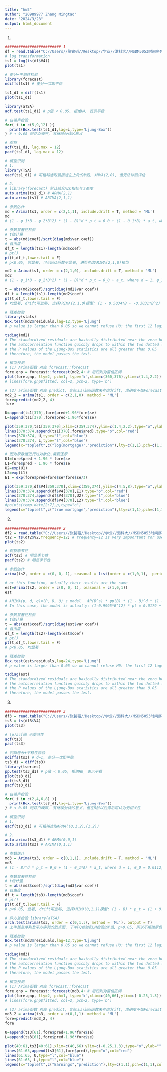 ```yaml
---
title: "hw2"
author: "20989977 Zhang Mingtao"
date: "2024/3/28"
output: html_document
---  
```


1.
```r
######################### 1
df = read.table("C://Users//张铭韬//Desktop//学业//港科大//MSDM5053时间序列//作业//assignment2//m-mortg.txt",header=F)
# log transformation
ts1 = log(ts(df$V4))
plot(ts1)
```
```r
# 差分+平稳性检验
library(forecast)
ndiffs(ts1) # 差分一次即平稳
```
```r
ts1_d1 = diff(ts1)
plot(ts1_d1)
```
```r
library(aTSA)
adf.test(ts1_d1) # p值 < 0.05, 拒绝H0, 表示平稳
```
```r
# 白噪声检验
for( i in c(5,9,12) ){
  print(Box.test(ts1_d1,lag=i,type="Ljung-Box"))
} # < 0.05 则非白噪声, 有继续分析的意义
```
```r
# 观察
acf(ts1_d1, lag.max = 12)
pacf(ts1_d1, lag.max = 12)
```
```r
# 模型识别
# 1.
library(TSA)
eacf(ts1_d1) # 可粗略选取最接近左上角的参数, ARMA(2,0), 但无法详细评估
```
```r
# 2.
# library(forecast) 默认结合AIC指标与复杂度
auto.arima(ts1_d1) # ARMA(2,1)
auto.arima(ts1) # ARIMA(2,1,1)
```
```r
# 参数估计
md = Arima(ts1, order = c(2,1,1), include.drift = T, method = 'ML')
md
# (1 - φ_1*B - φ_2*B^2) * (1 - B)^d * p_t = θ_0 + (1 - θ_1*B) * a_t, where d = 1, φ_1 = 0.3077, φ_2 = -0.2296, θ_0 = -0.001, θ_1 = 0.2179
```
```r
# 参数显著性检验
# t统计量
t = abs(md$coef)/sqrt(diag(md$var.coef))
# 自由度
df_t = length(ts1)-length(md$coef)
# pt()
pt(t,df_t,lower.tail = F)
# p<0.05, 则显著, 可见ma1系数不显著, 进而考虑ARIMA(2,1,0)模型
```
```r
md2 = Arima(ts1, order = c(2,1,0), include.drift = T, method = 'ML')
md2
# (1 - φ_1*B - φ_2*B^2) * (1 - B)^d * p_t = θ_0 + a_t, where d = 1, φ_1 = 0.5034, φ_2 = -0.3031, θ_0 = -0.001
```
```r
t = abs(md2$coef)/sqrt(diag(md2$var.coef))
df_t = length(ts1)-length(md2$coef)
pt(t,df_t,lower.tail = F)
# 均显著, drift可忽略, 选择ARIMA(2,1,0)模型: (1 - 0.5034*B - -0.3031*B^2) * (1 - B) * p_t = a_t
```
```r
# 残差检验
library(stats)
Box.test(md2$residuals,lag=12,type="Ljung")
# p value is larger than 0.05 so we cannot refuse H0: the first 12 lags of residuals'ACF are all zero, thus is white noise.
```
```r
tsdiag(md2)
# The standardized residuals are basically distributed near the zero horizontal line; 
# the autocorrelation function quickly drops to within the two dotted lines; 
# the P values of the Ljung-Box statistics are all greater than 0.05
# therefore, the model passes the test.
```
```r
# 模型预测
# (1) Arima函数 对应 forecast::forecast
fore.gnp = forecast::forecast(md2,4) # 后四列为置信区间
plot(fore.gnp, lty=2, pch=1, type='b',xlim=c(360,376),ylim=c(1.4,2.2))
# lines(fore.gnp$fitted, col=2, pch=2, type='b')
```
```r
# (2) arima函数 对应 predict, 实际上arima函数未考虑drift, 准确度不如Forecast包的Arima函数, 此处仅作画图演示
md2_2 = arima(ts1, order = c(2,1,0), method = 'ML')
fore=predict(md2_2, 4)
fore

U=append(ts1[370],fore$pred+1.96*fore$se)
L=append(ts1[370],fore$pred-1.96*fore$se)

plot(359:370,ts1[359:370],xlim=c(359,374),ylim=c(1.4,2.2),type="o",ylab="",xlab="",main="Forecasting of log(mortgage)")
lines(370:374,append(ts1[370],fore$pred),type="o",col="red")
lines(370:374, U,type="l",col="blue")
lines(370:374, L,type="l",col="blue")
legend(x="topleft",c("log(mortgage)","prediction"),lty=c(1,1),pch=c(1,1),col=c("black","red"))

# 因为原数据进行过对数化,需要还原
U1=fore$pred + 1.96 * fore$se
L1=fore$pred - 1.96 * fore$se
U2=exp(U1)
L2=exp(L1)
E1 = exp(fore$pred+fore$se*fore$se/2)

plot(359:370,df$V4[359:370],xlim=c(359,374),ylim=c(4.5,8),type="o",ylab="",xlab="",main="Forecasting of mortgage")
lines(370:374,append(df$V4[370],E1),type="o",col="red")
lines(370:374,append(df$V4[370],U2),type="l",col="blue")
lines(370:374,append(df$V4[370],L2),type="l",col="blue")
#points(temp.date[2:7],p,type="o")
legend(x="topleft",c("true mortgage","prediction"),lty=c(1,1),pch=c(1,1),col=c("black","red"))

```

2.
```r
######################### 2
df2 = read.table("C://Users//张铭韬//Desktop//学业//港科大//MSDM5053时间序列//作业//assignment2//m-dec1-8006.txt",header=F)
ts2 = ts(df2$V2,frequency=12) # frequency=12 is very impoortant for use in Arima() and auto.arima()
plot(ts2)
```
```r
# 观察季节性
acf(ts2) # 明显季节性
pacf(ts2) # 明显季节性
```
```r
# 参数估计
arima(ts2, order = c(0, 0, 1), seasonal = list(order = c(1,0,1),  period = 12))
```
```r
# or this function, actually their results are the same
est=Arima(ts2, order = c(0, 0, 1), seasonal = c(1,0,1))
est
```
```r
# ARIMA(p, d, q)×(P, D, Q)_s model : ΦP(B^s) * φp(B) * (1 - B)^d * (1 - B^s)^D * pt = θ0 + θq(B) * ΘQ(B^s) * at
# In this case, the model is actually: (1-0.9995*B^12) * pt = 0.0179 + (1-0.2409*B) * (1+0.983*B^12) * at
```
```r
# 参数显著性检验
# t统计量
t = abs(est$coef)/sqrt(diag(est$var.coef))
# 自由度
df_t = length(ts2)-length(est$coef)
# pt()
pt(t,df_t,lower.tail = F)
# p<0.05, 均显著
```
```r
# 残差检验
Box.test(est$residuals,lag=24,type="Ljung")
# p value is larger than 0.05 so we cannot refuse H0: the first 12 lags of residuals'ACF are all zero, thus is white noise.
```
```r
tsdiag(est)
# The standardized residuals are basically distributed near the zero horizontal line; 
# the autocorrelation function quickly drops to within the two dotted lines; 
# the P values of the Ljung-Box statistics are all greater than 0.05
# therefore, the model passes the test.

```


3.
```r
######################### 3
df3 = read.table("C://Users//张铭韬//Desktop//学业//港科大//MSDM5053时间序列//作业//assignment2//q-aa-earn.txt",header=F)
ts3 = ts(df3$V4)
plot(ts3)
```
```r
# (p)acf图 无季节性
acf(ts3)
pacf(ts3)
```
```r
# 判断差分+平稳性检验
ndiffs(ts3) # d=1, 差分一次即平稳
ts3_d1 = diff(ts3)
library(tseries)
pp.test(ts3_d1) # p值 < 0.05, 拒绝H0, 表示平稳
plot(ts3_d1)
acf(ts3_d1)
pacf(ts3_d1)
```
```r
# 白噪声检验
for( i in c(2,4,6,8) ){
  print(Box.test(ts3_d1,lag=i,type="Ljung-Box"))
} # < 0.05 则非白噪声, 有继续分析的意义, 但在8阶以后滞后可认为无相关性
```
```r
# 模型识别
# 1.
eacf(ts3_d1) # 可粗略选取ARMA((0,1,2),(1,2))
```
```r
# 2.
auto.arima(ts3_d1) # ARMA(0,0,1)
auto.arima(ts3) # ARIMA(0,1,1)
```
```r
# 参数估计
md3 = Arima(ts3, order = c(0,1,1), include.drift = T, method = 'ML')
md3
# (1 - B)^d * p_t = θ_0 + (1 - θ_1*B) * a_t, where d = 1, θ_0 = 0.0112, θ_1 = -0.5079
```
```r
# 参数显著性检验
# t统计量
t = abs(md3$coef)/sqrt(diag(md3$var.coef))
# 自由度
df_t = length(ts3)-length(md3$coef)
# pt()
pt(t,df_t,lower.tail = F)
# p<0.05, 显著, drift可忽略, 选择ARIMA(0,1,1)模型: (1 - B) * p_t = (1 + 0.5079 * B) * a_t
```
```r
# 异方差检验 library(aTSA)
arch.test(arima(ts3, order = c(0,1,1), method = 'ML'), output = T)
# 上半残差序列及平方序列的散点图, 下半PQ检验和LM检验的P值, p>0.05, 所以不拒绝原假设, 不具备异方差性, 不考虑GARCH
```
```r
# 残差检验
Box.test(md3$residuals,lag=12,type="Ljung")
# p value is larger than 0.05 so we cannot refuse H0: the first 12 lags of residuals'ACF are all zero, thus is white noise.
```
```r
tsdiag(md3)
# The standardized residuals are basically distributed near the zero horizontal line; 
# the autocorrelation function quickly drops to within the two dotted lines; 
# the P values of the Ljung-Box statistics are all greater than 0.05
# therefore, the model passes the test.
```
```r
# 模型预测
# (1) Arima函数 对应 forecast::forecast
fore.gnp = forecast::forecast(md3,4) # 后四列为置信区间
plot(fore.gnp, lty=2, pch=1, type='b',xlim=c(40,66),ylim=c(-0.25,1.3))
# lines(fore.gnp$fitted, col=2, pch=2, type='b')
```
```r
# (2) arima函数 对应 predict, 实际上arima函数未考虑drift, 准确度不如Forecast包的Arima函数, 此处仅作画图演示
md3_2 = arima(ts3, order = c(0,1,1), method = 'ML')
fore=predict(md3_2, 4)
fore

U=append(ts3[61],fore$pred+1.96*fore$se)
L=append(ts3[61],fore$pred-1.96*fore$se)

plot(40:61,ts3[40:61],xlim=c(40,66),ylim=c(-0.25,1.3),type="o",ylab="",xlab="",main="Forecasting of Earnings")
lines(61:65,append(ts3[61],fore$pred),type="o",col="red")
lines(61:65, U,type="l",col="blue")
lines(61:65, L,type="l",col="blue")
legend(x="topleft",c("Earnings","prediction"),lty=c(1,1),pch=c(1,1),col=c("black","red"))
```